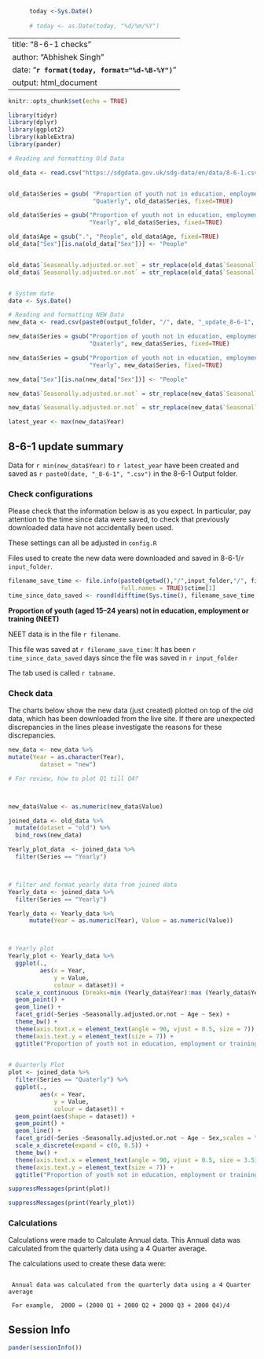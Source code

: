 
```r
      today <-Sys.Date() 
      
      # today <- as.Date(today, "%d/%m/%Y")
```
---
title: "8-6-1 checks"
author: "Abhishek Singh"
date: "**`r format(today, format="%d-%B-%Y")`**"
output: html_document
---

```r
knitr::opts_chunk$set(echo = TRUE)
```

```r
library(tidyr)
library(dplyr)
library(ggplot2)
library(kableExtra)
library(pander)
```

```r

# Reading and formatting Old Data

old_data <- read.csv("https://sdgdata.gov.uk/sdg-data/en/data/8-6-1.csv")


old_data$Series = gsub( "Proportion of youth not in education, employment or training (quarterly)",
                        "Quaterly", old_data$Series, fixed=TRUE)

old_data$Series = gsub("Proportion of youth not in education, employment or training",
                       "Yearly", old_data$Series, fixed=TRUE)

old_data$Age = gsub(".", "People", old_data$Age, fixed=TRUE)
old_data["Sex"][is.na(old_data["Sex"])] <- "People"


old_data$`Seasonally.adjusted.or.not` = str_replace(old_data$`Seasonally.adjusted.or.not`, "Seasonally adjusted", "SA")
old_data$`Seasonally.adjusted.or.not` = str_replace(old_data$`Seasonally.adjusted.or.not`, "Not seasonally adjusted", "NSA")


# System date
date <- Sys.Date()

# Reading and formatting NEW Data
new_data <- read.csv(paste0(output_folder, "/", date, "_update_8-6-1", ".csv"))

new_data$Series = gsub("Proportion of youth not in education, employment or training (quarterly)",
                       "Quaterly", new_data$Series, fixed=TRUE)

new_data$Series = gsub("Proportion of youth not in education, employment or training",
                       "Yearly", new_data$Series, fixed=TRUE)

new_data["Sex"][is.na(new_data["Sex"])] <- "People"

new_data$`Seasonally.adjusted.or.not` = str_replace(new_data$`Seasonally.adjusted.or.not`, "Seasonally adjusted", "SA")

new_data$`Seasonally.adjusted.or.not` = str_replace(new_data$`Seasonally.adjusted.or.not`, "Not seasonally adjusted", "NSA")

latest_year <- max(new_data$Year)

```

## 8-6-1 update summary

Data for `r min(new_data$Year)` to `r latest_year` have been created and 
saved as `r paste0(date, "_8-6-1", ".csv")` in the 8-6-1 Output folder.  
    
### Check configurations
Please check that the information below is as you expect. In particular, pay 
attention to the time since data were saved, to check that previously 
downloaded data have not accidentally been used.
    
These settings can all be adjusted in `config.R`
    
Files used to create the new data were downloaded and saved in 
8-6-1/`r input_folder`.  
  
```r
filename_save_time <- file.info(paste0(getwd(),"/",input_folder,"/", filename), 
                                full.names = TRUE)$ctime[1]
time_since_data_saved <- round(difftime(Sys.time(), filename_save_time, units = "days"), 2)

```

**Proportion of youth (aged 15–24 years) not in education, employment or training (NEET)**  

NEET data is in the file `r filename`.   

This file was saved at `r filename_save_time`: It has been 
`r time_since_data_saved` days since the file was saved in 
`r input_folder`  

The tab used is called
`r tabname`. 






### Check data




The charts below show the new data (just created) plotted on top of the old data,
which has been downloaded from the live site. If there are unexpected 
discrepancies in the lines please investigate the reasons for these discrepancies.
    
```r
new_data <- new_data %>%
mutate(Year = as.character(Year),
         dataset = "new")

# For review, how to plot Q1 till Q4?



new_data$Value <- as.numeric(new_data$Value)

joined_data <- old_data %>%
  mutate(dataset = "old") %>%
  bind_rows(new_data)

Yearly_plot_data  <- joined_data %>% 
  filter(Series == "Yearly") 



# filter and format yearly data from joined data
Yearly_data <- joined_data %>%
  filter(Series == "Yearly")

Yearly_data <- Yearly_data %>% 
      mutate(Year = as.numeric(Year), Value = as.numeric(Value))



# Yearly plot
Yearly_plot <- Yearly_data %>%
  ggplot(.,
         aes(x = Year,
             y = Value,
             colour = dataset)) +
  scale_x_continuous (breaks=min (Yearly_data$Year):max (Yearly_data$Year)) +
  geom_point() +
  geom_line() +
  facet_grid(~Series ~Seasonally.adjusted.or.not ~ Age ~ Sex) +
  theme_bw() +
  theme(axis.text.x = element_text(angle = 90, vjust = 0.5, size = 7)) +
  theme(axis.text.y = element_text(size = 7)) +
  ggtitle("Proportion of youth not in education, employment or training by Year (Annual)")
  

# Quarterly Plot
plot <- joined_data %>%
  filter(Series == "Quaterly") %>%
  ggplot(.,
         aes(x = Year,
             y = Value,
             colour = dataset)) +
  geom_point(aes(shape = dataset)) +
  geom_point() +
  geom_line() +
  facet_grid(~Series ~Seasonally.adjusted.or.not ~ Age ~ Sex,scales = "free_x", space='free_x') +
  scale_x_discrete(expand = c(0, 0.5)) +
  theme_bw() +
  theme(axis.text.x = element_text(angle = 90, vjust = 0.5, size = 3.5)) +
  theme(axis.text.y = element_text(size = 7)) +
  ggtitle("Proportion of youth not in education, employment or training Quarterly")

```


```r
suppressMessages(print(plot))

```


```r
suppressMessages(print(Yearly_plot))
```





### Calculations

Calculations were made to Calculate Annual data. This Annual data was calculated from the quarterly data using a 4 Quarter average. 

The calculations used to create these data were:
```

 Annual data was calculated from the quarterly data using a 4 Quarter average
 
 For example,  2000 = (2000 Q1 + 2000 Q2 + 2000 Q3 + 2000 Q4)/4

```

## Session Info
```r
pander(sessionInfo())
```
